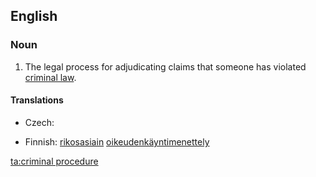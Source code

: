 ==English==
{{wikipedia}}

===Noun===
{{en-noun}}

# {{context|legal|lang=en}} The legal process for adjudicating claims that someone has violated [[criminal law]].

====Translations====
{{trans-top|legal process}}
* Czech: {{t-|cs|trestní řízení|n}}
{{trans-mid}}
* Finnish: [[rikosasia|rikosasiain]] [[oikeudenkäyntimenettely]]
{{trans-bottom}}

[[ta:criminal procedure]]